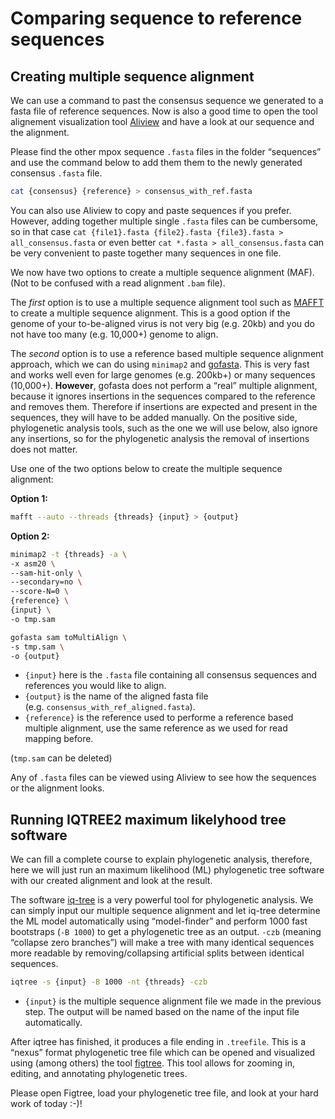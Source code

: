 # Comparing sequence to reference sequences

## Creating multiple sequence alignment

We can use a command to past the consensus sequence we generated to a fasta file of reference sequences. Now is also a good time to open the tool alignement visualization tool [Aliview](https://ormbunkar.se/aliview/) and have a look at our sequence and the alignment.

Please find the other mpox sequence `.fasta` files in the folder "sequences" and use the command below to add them them to the newly generated consensus `.fasta` file.

``` bash
cat {consensus} {reference} > consensus_with_ref.fasta
```

::: {.callout-tip}
You can also use Aliview to copy and paste sequences if you prefer. However, adding together multiple single `.fasta` files can be cumbersome, so in that case `cat {file1}.fasta {file2}.fasta {file3}.fasta > all_consensus.fasta` or even better `cat *.fasta > all_consensus.fasta` can be very convenient to paste together many sequences in one file.
:::

We now have two options to create a multiple sequence alignment (MAF). (Not to be confused with a read alignment `.bam` file).

The *first* option is to use a multiple sequence alignment tool such as [MAFFT](https://mafft.cbrc.jp/alignment/server/index.html) to create a multiple sequence alignment. This is a good option if the genome of your to-be-aligned virus is not very big (e.g. 20kb) and you do not have too many (e.g. 10,000+) genome to align.

The *second* option is to use a reference based multiple sequence alignment approach, which we can do using `minimap2` and [gofasta]("https://github.com/virus-evolution/gofasta"). This is very fast and works well even for large genomes (e.g. 200kb+) or many sequences (10,000+). __However__, gofasta does not perform a "real" multiple alignment, because it ignores insertions in the sequences compared to the reference and removes them. Therefore if insertions are expected and present in the sequences, they will have to be added manually. On the positive side, phylogenetic analysis tools, such as the one we will use below, also ignore any insertions, so for the phylogenetic analysis the removal of insertions does not matter.

Use one of the two options below to create the multiple sequence alignment:

__Option 1:__

``` bash
mafft --auto --threads {threads} {input} > {output}
```

__Option 2:__

``` bash
minimap2 -t {threads} -a \
-x asm20 \
--sam-hit-only \
--secondary=no \
--score-N=0 \
{reference} \
{input} \
-o tmp.sam

gofasta sam toMultiAlign \
-s tmp.sam \
-o {output}
```

- `{input}` here is the `.fasta` file containing all consensus sequences and references you would like to align.
- `{output}` is the name of the aligned fasta file (e.g. `consensus_with_ref_aligned.fasta`). 
- `{reference}` is the reference used to performe a reference based multiple alignment, use the same reference as we used for read mapping before.

(`tmp.sam` can be deleted)

::: {.callout-tip}
Any of `.fasta` files can be viewed using Aliview to see how the sequences or the alignment looks.
:::

## Running IQTREE2 maximum likelyhood tree software

We can fill a complete course to explain phylogenetic analysis, therefore, here we will just run an maximum likelihood (ML) phylogenetic tree software with our created alignment and look at the result.

The software [iq-tree](http://www.iqtree.org/) is a very powerful tool for phylogenetic analysis. We can simply input our multiple sequence alignment and let iq-tree determine the ML model automatically using "model-finder" and perform 1000 fast bootstraps (`-B 1000`) to get a phylogenetic tree as an output. `-czb` (meaning "collapse zero branches") will make a tree with many identical sequences more readable by removing/collapsing artificial splits between identical sequences.  

``` bash
iqtree -s {input} -B 1000 -nt {threads} -czb
```

- `{input}` is the multiple sequence alignment file we made in the previous step. The output will be named based on the name of the input file automatically.

After iqtree has finished, it produces a file ending in `.treefile`. This is a "nexus" format phylogenetic tree file which can be opened and visualized using (among others) the tool [figtree](http://tree.bio.ed.ac.uk/software/figtree/). This tool allows for zooming in, editing, and annotating phylogenetic trees.

::: {.callout-note}
Please open Figtree, load your phylogenetic tree file, and look at your hard work of today :-)!
:::


